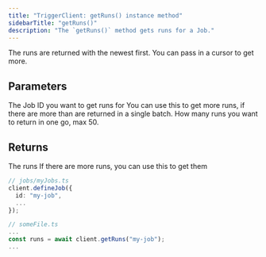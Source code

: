 ```yaml
---
title: "TriggerClient: getRuns() instance method"
sidebarTitle: "getRuns()"
description: "The `getRuns()` method gets runs for a Job."
---
```


<Snippet file="v2-deprecation-warning.mdx" />

The runs are returned with the newest first. You can pass in a cursor to get more.

## Parameters

<ResponseField name="jobId" type="string" required>
  The Job ID you want to get runs for
</ResponseField>
<ResponseField name="cursor" type="string">
  You can use this to get more runs, if there are more than are returned in a
  single batch.
</ResponseField>
<ResponseField name="take" type="number" default={20}>
  How many runs you want to return in one go, max 50.
</ResponseField>

## Returns

<ResponseField name="runs" type="Run[]">
  The runs
  <Expandable title="Run" defaultOpen>
    <Snippet file="run-object.mdx" />
  </Expandable>
</ResponseField>
<ResponseField name="nextCursor" type="string | undefined">
  If there are more runs, you can use this to get them
</ResponseField>

<RequestExample>

```ts getRuns example
// jobs/myJobs.ts
client.defineJob({
  id: "my-job",
  ...
});

// someFile.ts
...
const runs = await client.getRuns("my-job");
...
```

</RequestExample>
